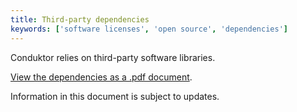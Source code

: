```yaml
---
title: Third-party dependencies
keywords: ['software licenses', 'open source', 'dependencies']
---
```


Conduktor relies on third-party software libraries.

[View the dependencies as a .pdf document](/static/assets/documents/conduktor-platform-3rd-party-dependencies.pdf). 

<Note>
Information in this document is subject to updates.
</Note>
